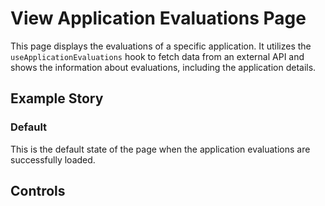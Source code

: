 

<Meta of={ViewApplicationEvaluationsPageStories} />

# View Application Evaluations Page

This page displays the evaluations of a specific application. It utilizes the `useApplicationEvaluations` hook to fetch data from an external API and shows the information about evaluations, including the application details.

## Example Story

### Default

This is the default state of the page when the application evaluations are successfully loaded.

<Story of={ViewApplicationEvaluationsPageStories.Default} />

## Controls

<Controls />
<Stories />
